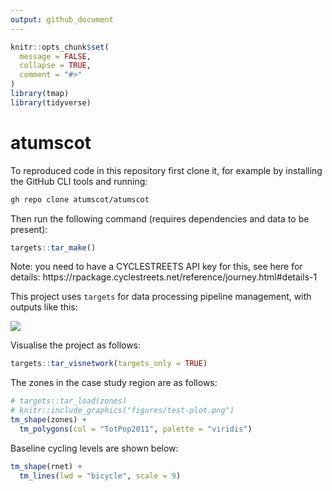 ```yaml
---
output: github_document
---
```


<!-- README.md is generated from README.Rmd. Please edit that file -->

```r
knitr::opts_chunk$set(
  message = FALSE,
  collapse = TRUE,
  comment = "#>"
)
library(tmap)
library(tidyverse)
```

# atumscot

<!-- badges: start -->
<!-- badges: end -->

To reproduced code in this repository first clone it, for example by installing the GitHub CLI tools and running:

```bash
gh repo clone atumscot/atumscot
```

Then run the following command (requires dependencies and data to be present):

```r
targets::tar_make()
```

Note: you need to have a CYCLESTREETS API key for this, see here for details: https://rpackage.cyclestreets.net/reference/journey.html#details-1

This project uses `targets` for data processing pipeline management, with outputs like this:

![](https://user-images.githubusercontent.com/1825120/205490893-b1627e3a-5102-4dbe-bc70-97e358e75506.png)

Visualise the project as follows:

```r
targets::tar_visnetwork(targets_only = TRUE)
```

The zones in the case study region are as follows:

```r
# targets::tar_load(zones)
# knitr::include_graphics("figures/test-plot.png")
tm_shape(zones) +
  tm_polygons(col = "TotPop2011", palette = "viridis")
```

Baseline cycling levels are shown below:

```r
tm_shape(rnet) +
  tm_lines(lwd = "bicycle", scale = 9)
```

